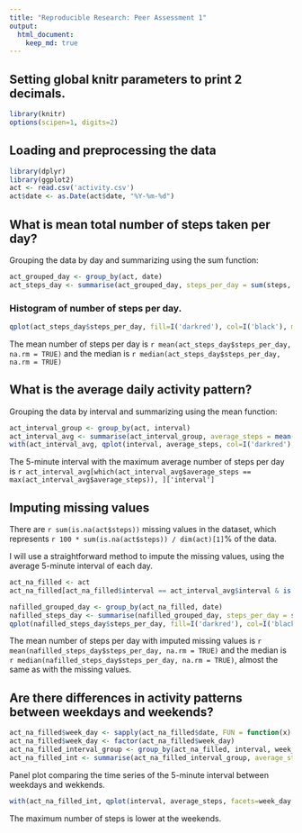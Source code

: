 ```yaml
---
title: "Reproducible Research: Peer Assessment 1"
output: 
  html_document:
    keep_md: true
---
```


## Setting global knitr parameters to print 2 decimals.

```r
library(knitr)
options(scipen=1, digits=2)
```

## Loading and preprocessing the data

```r
library(dplyr)
library(ggplot2)
act <- read.csv('activity.csv')
act$date <- as.Date(act$date, "%Y-%m-%d")
```

## What is mean total number of steps taken per day?

Grouping the data by day and summarizing using the sum function:

```r
act_grouped_day <- group_by(act, date)
act_steps_day <- summarise(act_grouped_day, steps_per_day = sum(steps, na.rm = FALSE))
```

### Histogram of number of steps per day.

```r
qplot(act_steps_day$steps_per_day, fill=I('darkred'), col=I('black'), main='Histogram of total number of steps per day', xlab='Number of steps per day', ylab = 'Frequency')
```

The mean number of steps per day is `r mean(act_steps_day$steps_per_day, na.rm = TRUE)` and the median is `r median(act_steps_day$steps_per_day, na.rm = TRUE)`

## What is the average daily activity pattern?

Grouping the data by interval and summarizing using the mean function:

```r
act_interval_group <- group_by(act, interval)
act_interval_avg <- summarise(act_interval_group, average_steps = mean(steps, na.rm = TRUE))
with(act_interval_avg, qplot(interval, average_steps, col=I('darkred'), geom = "line", xlab = "5-minute interval", ylab = "Average number of steps per day", main = "Time series of the 5-minute interval and its average number of steps."))
```

The 5-minute interval with the maximum average number of steps per day is `r act_interval_avg[which(act_interval_avg$average_steps == max(act_interval_avg$average_steps)), ]['interval']`

## Imputing missing values

There are `r sum(is.na(act$steps))` missing values in the dataset, which represents `r 100 * sum(is.na(act$steps)) / dim(act)[1]`% of the data.

I will use a straightforward method to impute the missing values, using the average 5-minute interval of each day.

```r
act_na_filled <- act
act_na_filled[act_na_filled$interval == act_interval_avg$interval & is.na(act_na_filled), ]$steps <- act_interval_avg$average_steps
```

```r
nafilled_grouped_day <- group_by(act_na_filled, date)
nafilled_steps_day <- summarise(nafilled_grouped_day, steps_per_day = sum(steps, na.rm = FALSE))
qplot(nafilled_steps_day$steps_per_day, fill=I('darkred'), col=I('black'), main='Histogram of total number of steps per day', xlab='Number of steps per day', ylab = 'Frequency')
```

The mean number of steps per day with imputed missing values is `r mean(nafilled_steps_day$steps_per_day, na.rm = TRUE)` and the median is `r median(nafilled_steps_day$steps_per_day, na.rm = TRUE)`, almost the same as with the missing values.

## Are there differences in activity patterns between weekdays and weekends?

```r
act_na_filled$week_day <- sapply(act_na_filled$date, FUN = function(x) {if (weekdays(x) == 'Sunday' | weekdays(x) == 'Saturday') {'Weekend'} else {'Weekday'}})
act_na_filled$week_day <- factor(act_na_filled$week_day)
act_na_filled_interval_group <- group_by(act_na_filled, interval, week_day)
act_na_filled_int <- summarise(act_na_filled_interval_group, average_steps = mean(steps, na.rm = FALSE))
```

Panel plot comparing the time series of the 5-minute interval between weekdays and wekkends.

```r
with(act_na_filled_int, qplot(interval, average_steps, facets=week_day ~ ., geom = "line", xlab = "5-minute interval",col=I('darkred'), ylab = "Average number of steps per day", main = "Time series of the 5-minute interval and its average number of steps per week day."))
```

The maximum number of steps is lower at the weekends.